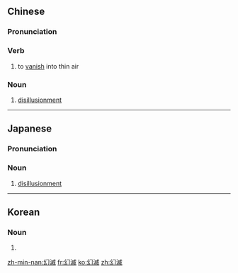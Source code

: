 {{also|幻灭}}
==Chinese==
{{zh-forms|s=幻灭}}

===Pronunciation===
{{zh-pron
|m=huànmiè
|c=waan6 mit6
|mn=hoàn-bia̍t
|cat=v,n
}}

===Verb===
{{zh-verb}}

# to [[vanish]] into thin air

===Noun===
{{zh-noun}}

# [[disillusionment]]

----

==Japanese==
{{ja-kanjitab|げん|めつ|yomi=o}}

===Pronunciation===
{{ja-pron|げんめつ|y=o}}

===Noun===
{{ja-noun|げんめつ}}

# [[disillusionment]]

----

==Korean==
{{ko-hanjatab}}

===Noun===
{{ko-noun|hj|hangeul=환멸}}

# {{hanja form of|환멸|[[disillusionment]]}}

[[zh-min-nan:幻滅]]
[[fr:幻滅]]
[[ko:幻滅]]
[[zh:幻滅]]